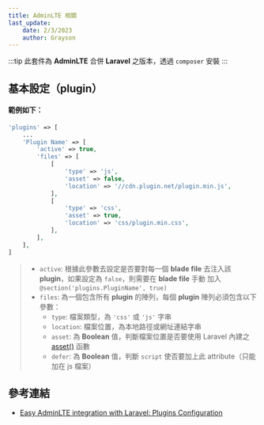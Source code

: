 ```yaml
---
title: AdminLTE 相關
last_update:
    date: 2/3/2023
    author: Grayson
---
```



:::tip
此套件為 **AdminLTE** 合併 **Laravel** 之版本，透過 `composer` 安裝
:::

## 基本設定（plugin）

#### 範例如下：

```php
'plugins' => [
    ...
    'Plugin Name' => [
        'active' => true,
        'files' => [
            [
                'type' => 'js',
                'asset' => false,
                'location' => '//cdn.plugin.net/plugin.min.js',
            ],
            [
                'type' => 'css',
                'asset' => true,
                'location' => 'css/plugin.min.css',
            ],
        ],
    ],
]
```

> * `active`: 根據此參數去設定是否要對每一個 **blade file** 去注入該 **plugin**，如果設定為 `false`，則需要在 **blade file** 手動
              加入 `@section('plugins.PluginName', true)`
> * `files`: 為一個包含所有 **plugin** 的陣列，每個 **plugin** 陣列必須包含以下參數：
>   * `type`: 檔案類型，為 `'css'` 或 `'js'` 字串
>   * `location`: 檔案位置，為本地路徑或網址連結字串
>   * `asset`: 為 **Boolean** 值，判斷檔案位置是否要使用 Laravel 內建之 [asset()](https://laravel.com/docs/helpers#method-asset) 函數
>   * `defer`: 為 **Boolean** 值，判斷 `script` 使否要加上此 attribute（只能加在 js 檔案）

## 參考連結
* [Easy AdminLTE integration with Laravel: Plugins Configuration](https://github.com/jeroennoten/Laravel-AdminLTE/wiki/Plugins-Configuration)

<UseGiscus></UseGiscus>

